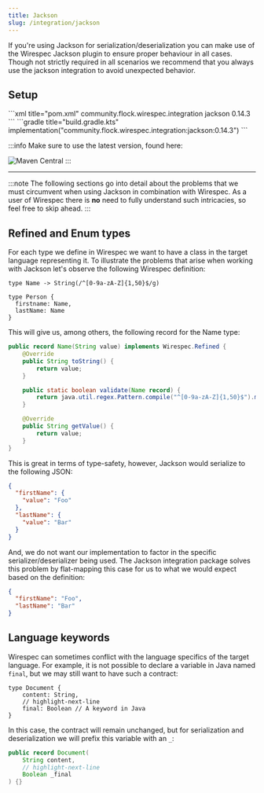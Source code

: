 ```yaml
---
title: Jackson
slug: /integration/jackson
---
```



If you're using Jackson for serialization/deserialization you can make use of the Wirespec Jackson plugin to ensure
proper behaviour in all cases. Though not strictly required in all scenarios we recommend that you always use the
jackson integration to avoid unexpected behavior.

## Setup

<Tabs>
  <TabItem value="maven" label="Maven">
    ```xml title="pom.xml"
    <dependency>
      <groupId>community.flock.wirespec.integration</groupId>
      <artifactId>jackson</artifactId>
      <version>0.14.3</version>
    </dependency>
    ```
  </TabItem>
  <TabItem value="gradle" label="Gradle">
    ```gradle title="build.gradle.kts"
    implementation("community.flock.wirespec.integration:jackson:0.14.3")
    ```
  </TabItem>
</Tabs>

:::info
Make sure to use the latest version, found here:

![Maven Central](https://img.shields.io/maven-central/v/community.flock.wirespec.plugin.maven/wirespec-maven-plugin)
:::

---

:::note
The following sections go into detail about the problems that we must circumvent when using Jackson in combination with
Wirespec. As a user of Wirespec there is **no** need to fully understand such intricacies, so feel free to skip ahead.
:::

## Refined and Enum types

For each type we define in Wirespec we want to have a class in the target language representing it. To illustrate the
problems that arise when working with Jackson let's observe the following Wirespec definition:

```wirespec
type Name -> String(/^[0-9a-zA-Z]{1,50}$/g)

type Person {
  firstname: Name,
  lastName: Name
}
```

This will give us, among others, the following record for the Name type:

```java
public record Name(String value) implements Wirespec.Refined {
    @Override
    public String toString() {
        return value;
    }

    public static boolean validate(Name record) {
        return java.util.regex.Pattern.compile("^[0-9a-zA-Z]{1,50}$").matcher(record.value).find();
    }

    @Override
    public String getValue() {
        return value;
    }
}
```

This is great in terms of type-safety, however, Jackson would serialize to the following JSON:

```json
{
  "firstName": {
    "value": "Foo"
  },
  "lastName": {
    "value": "Bar"
  }
}
```

And, we do not want our implementation to factor in the specific serializer/deserializer being used. The Jackson
integration package solves this problem by flat-mapping this case for us to what we would expect based on the
definition:

```json
{
  "firstName": "Foo",
  "lastName": "Bar"
}
```

## Language keywords

Wirespec can sometimes conflict with the language specifics of the target language. For example, it is not possible to
declare a variable in Java named `final`, but we may still want to have such a contract:

```wirespec
type Document {
    content: String,
    // highlight-next-line
    final: Boolean // A keyword in Java
}
```

In this case, the contract will remain unchanged, but for serialization and deserialization we will prefix this variable
with an `_`:

```java
public record Document(
    String content,
    // highlight-next-line
    Boolean _final
) {}
```
